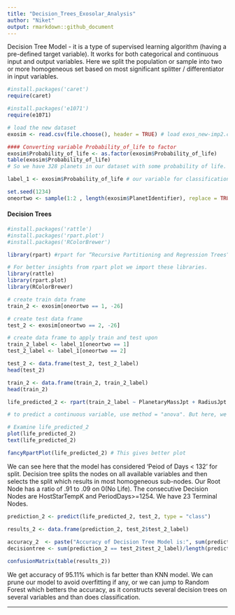 ```yaml
---
title: "Decision_Trees_Exosolar_Analysis"
author: "Niket"
output: rmarkdown::github_document
---
```


Decision Tree Model - it is a type of supervised learning algorithm (having a pre-defined target variable). It works for both categorical and continuous input and output variables. Here we split the population or sample into two or more homogeneous set based on most significant splitter / differentiator in input variables.

```r
#install.packages('caret')
require(caret)

#install.packages('e1071')
require(e1071)
```

```r
# load the new dataset
exosim <- read.csv(file.choose(), header = TRUE) # load exos_new-imp2.csv
```

```r
#### Converting variable Probability_of_life to factor
exosim$Probability_of_life <- as.factor(exosim$Probability_of_life)
table(exosim$Probability_of_life)
# So we have 328 planets in our dataset with some probability of life.
```


```r
label_1 <- exosim$Probability_of_life # our variable for classification
```

```r
set.seed(1234)
oneortwo <- sample(1:2 , length(exosim$PlanetIdentifier), replace = TRUE, prob=c(0.8, 0.2)) # generating random values and storing them
```

#### Decision Trees

```r
#install.packages('rattle')
#install.packages('rpart.plot')
#install.packages('RColorBrewer')

library(rpart) #rpart for “Recursive Partitioning and Regression Trees” and uses the CART decision tree algorithm.

# For better insights from rpart plot we import these libraries.
library(rattle)
library(rpart.plot)
library(RColorBrewer)
```


```r
# create train data frame
train_2 <- exosim[oneortwo == 1, -26]

# create test data frame
test_2 <- exosim[oneortwo == 2, -26]

# create data frame to apply train and test upon
train_2_label <- label_1[oneortwo == 1]
test_2_label <- label_1[oneortwo == 2]
```


```r
test_2 <- data.frame(test_2, test_2_label)
head(test_2)

train_2 <- data.frame(train_2, train_2_label)
head(train_2)
```


```r
life_predicted_2 <- rpart(train_2_label ~ PlanetaryMassJpt + RadiusJpt + PeriodDays + SemiMajorAxisAU + Eccentricity + PeriastronDeg + LongitudeDeg + AscendingNodeDeg + InclinationDeg + SurfaceTempK + AgeGyr + DiscoveryYear + DistFromSunParsec + HostStarMassSlrMass + HostStarRadiusSlrRad + HostStarMetallicity + HostStarTempK + HostStarAgeGyr + TypeFlag + DiscoveryMethod + ListsPlanetIsOn, data = train_2, method = "class")

# to predict a continuous variable, use method = "anova". But here, we want a one or a zero, so method = "class"
```


```r
# Examine life_predicted_2
plot(life_predicted_2)
text(life_predicted_2)
```


```r
fancyRpartPlot(life_predicted_2) # This gives better plot
```

We can see here that the model has considered 'Peiod of Days < 132' for split. Decision tree splits the nodes on all available variables and then selects the split which results in most homogeneous sub-nodes. Our Root Node has a ratio of .91 to .09 on 0(No Life). The consecutive Decision Nodes are HostStarTempK and PeriodDays>=1254. We have 23 Terminal Nodes.

```r
prediction_2 <- predict(life_predicted_2, test_2, type = "class")
```

```r
results_2 <- data.frame(prediction_2, test_2$test_2_label)
 
accuracy_2  <- paste("Accuracy of Decision Tree Model is:", sum(prediction_2 == test_2$test_2_label)/length(prediction_2))
decisiontree <- sum(prediction_2 == test_2$test_2_label)/length(prediction_2)

confusionMatrix(table(results_2))
```

We get accuracy of 95.11% which is far better than KNN model. We can prune our model to avoid overfitting if any, or we can jump to Random Forest which betters the accuracy, as it constructs several decision trees on several variables and than does classification. 

***